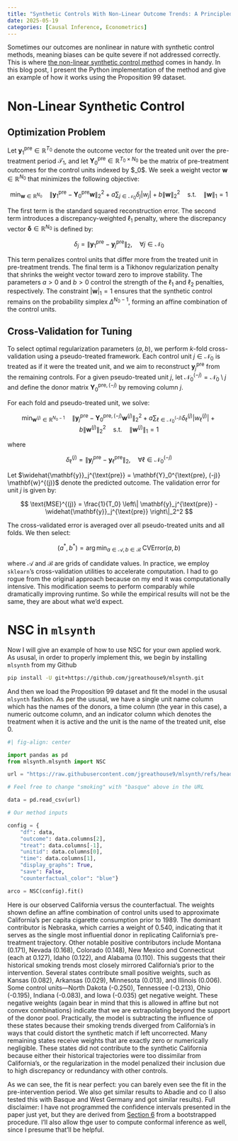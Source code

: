 ```yaml
---
title: "Synthetic Controls With Non-Linear Outcome Trends: A Principled Approach to Extrapolation"
date: 2025-05-19
categories: [Causal Inference, Econometrics]
---
```


Sometimes our outcomes are nonlinear in nature with synthetic control methods, meaning biases can be quite severe if not addressed correctly. This is where [the non-linear synthetic control method](https://arxiv.org/abs/2306.01967) comes in handy. In this blog post, I present the Python implementation of the method and give an example of how it works using the Proposition 99 dataset.

# Non-Linear Synthetic Control

## Optimization Problem

Let $\mathbf{y}_1^{\text{pre}} \in \mathbb{R}^{T_0}$ denote the outcome vector for the treated unit over the pre-treatment period $\mathcal{T}_1$, and let $\mathbf{Y}_0^{\text{pre}} \in \mathbb{R}^{T_0 \times N_0}$ be the matrix of pre-treatment outcomes for the control units indexed by \$\mathcal{N}_0\$. We seek a weight vector $\mathbf{w} \in \mathbb{R}^{N_0}$ that minimizes the following objective:

$$
\min_{\mathbf{w} \in \mathbb{R}^{N_0}} \quad \left\| \mathbf{y}_1^{\text{pre}} - \mathbf{Y}_0^{\text{pre}} \mathbf{w} \right\|_2^2 + a \sum_{j \in \mathcal{N}_0} \delta_j |w_j| + b \|\mathbf{w}\|_2^2 \quad \text{s.t.} \quad \|\mathbf{w}\|_1 = 1
$$

The first term is the standard squared reconstruction error. The second term introduces a discrepancy-weighted $\ell_1$ penalty, where the discrepancy vector $\boldsymbol{\delta} \in \mathbb{R}^{N_0}$ is defined by:

$$
\delta_j = \left\| \mathbf{y}_1^{\text{pre}} - \mathbf{y}_j^{\text{pre}} \right\|_2, \quad \forall j \in \mathcal{N}_0
$$

This term penalizes control units that differ more from the treated unit in pre-treatment trends. The final term is a Tikhonov regularization penalty that shrinks the weight vector toward zero to improve stability. The parameters $a > 0$ and $b > 0$ control the strength of the $\ell_1$ and $\ell_2$ penalties, respectively. The constraint $|\mathbf{w}|_1 = 1$ ensures that the synthetic control remains on the probability simplex $\Delta^{N_0 - 1}$, forming an affine combination of the control units.

## Cross-Validation for Tuning

To select optimal regularization parameters $(a, b)$, we perform $k$-fold cross-validation using a pseudo-treated framework. Each control unit $j \in \mathcal{N}_0$ is treated as if it were the treated unit, and we aim to reconstruct $\mathbf{y}_j^{\text{pre}}$ from the remaining controls. For a given pseudo-treated unit $j$, let $\mathcal{N}_0^{(-j)} = \mathcal{N}_0 \setminus {j}$ and define the donor matrix $\mathbf{Y}_0^{\text{pre}, (-j)}$ by removing column $j$.

For each fold and pseudo-treated unit, we solve:

$$
\min_{\mathbf{w}^{(j)} \in \mathbb{R}^{N_0 - 1}} \quad \left\| \mathbf{y}_j^{\text{pre}} - \mathbf{Y}_0^{\text{pre}, (-j)} \mathbf{w}^{(j)} \right\|_2^2 + a \sum_{\ell \in \mathcal{N}_0^{(-j)}} \delta_\ell^{(j)} |w_\ell^{(j)}| + b \|\mathbf{w}^{(j)}\|_2^2 \quad \text{s.t.} \quad \|\mathbf{w}^{(j)}\|_1 = 1
$$

where

$$
\delta_\ell^{(j)} = \left\| \mathbf{y}_j^{\text{pre}} - \mathbf{y}_\ell^{\text{pre}} \right\|_2, \quad \forall \ell \in \mathcal{N}_0^{(-j)}
$$

Let $\widehat{\mathbf{y}}_j^{\text{pre}} = \mathbf{Y}_0^{\text{pre}, (-j)} \mathbf{w}^{(j)}$ denote the predicted outcome. The validation error for unit $j$ is given by:

$$
\text{MSE}^{(j)} = \frac{1}{T_0} \left\| \mathbf{y}_j^{\text{pre}} - \widehat{\mathbf{y}}_j^{\text{pre}} \right\|_2^2
$$

The cross-validated error is averaged over all pseudo-treated units and all folds. We then select:

$$
(a^\ast, b^\ast) = \arg\min_{a \in \mathcal{A},\, b \in \mathcal{B}} \; \text{CVError}(a, b)
$$

where $\mathcal{A}$ and $\mathcal{B}$ are grids of candidate values. In practice, we employ `sklearn`’s cross-validation utilities to accelerate computation. I had to go rogue from the original approach because on my end it was computationally intensive. This modification seems to perform comparably while dramatically improving runtime. So while the empirical results will not be the same, they are about what we'd expect.

# NSC in ```mlsynth```

Now I will give an example of how to use NSC for your own applied work. As ususal, in order to properly implement this, we begin by installing ```mlsynth``` from my Github

```bash
pip install -U git+https://github.com/jgreathouse9/mlsynth.git
```

And then we load the Proposition 99 dataset and fit the model in the ususal ```mlsynth``` fashion. As per the ususal, we have a single unit name column which has the names of the donors, a time column (the year in this case), a numeric outcome column, and an indicator column which denotes the treatment when it is active and the unit is the name of the treated unit, else 0.

```python
#| fig-align: center

import pandas as pd
from mlsynth.mlsynth import NSC

url = "https://raw.githubusercontent.com/jgreathouse9/mlsynth/refs/heads/main/basedata/smoking_data.csv"

# Feel free to change "smoking" with "basque" above in the URL

data = pd.read_csv(url)

# Our method inputs

config = {
    "df": data,
    "outcome": data.columns[2],
    "treat": data.columns[-1],
    "unitid": data.columns[0],
    "time": data.columns[1],
    "display_graphs": True,
    "save": False,
    "counterfactual_color": "blue"}

arco = NSC(config).fit()
```

Here is our observed California versus the counterfactual. The weights shown define an affine combination of control units used to approximate California’s per capita cigarette consumption prior to 1989. The dominant contributor is Nebraska, which carries a weight of 0.540, indicating that it serves as the single most influential donor in replicating California's pre-treatment trajectory. Other notable positive contributors include Montana (0.171), Nevada (0.168), Colorado (0.148), New Mexico and Connecticut (each at 0.127), Idaho (0.122), and Alabama (0.110). This suggests that their historical smoking trends most closely mirrored California’s prior to the intervention. Several states contribute small positive weights, such as Kansas (0.082), Arkansas (0.029), Minnesota (0.013), and Illinois (0.006). Some control units—North Dakota (-0.250), Tennessee (-0.213), Ohio (-0.195), Indiana (-0.083), and Iowa (-0.035) get negative weight. These negative weights (again bear in mind that this is allowed in affine but not convex combinations) indicate that we are extrapolating beyond the support of the donor pool. Practically, the model is subtracting the influence of these states because their smoking trends diverged from California’s in ways that could distort the synthetic match if left uncorrected. Many remaining states receive weights that are exactly zero or numerically negligible. These states did not contribute to the synthetic California because either their historical trajectories were too dissimilar from California’s, or the regularization in the model penalized their inclusion due to high discrepancy or redundancy with other controls.

As we can see, the fit is near perfect: you can barely even see the fit in the pre-intervention period. We also get similar results to Abadie and co (I also tested this with Basque and West Germany and got similar results). Full disclaimer: I have not programmed the confidence intervals presented in the paper just yet, but they are derived from [Section 6](https://arxiv.org/pdf/1610.07748) from a bootstrapped procedure. I'll also allow thge user to compute conformal inference as well, since I presume that'll be helpful.
